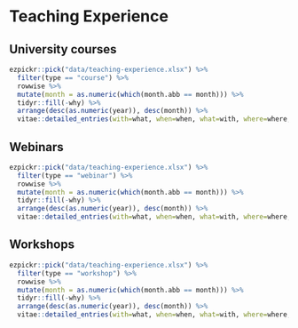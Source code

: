 # Teaching Experience

## University courses
```r
ezpickr::pick("data/teaching-experience.xlsx") %>%
  filter(type == "course") %>% 
  rowwise %>% 
  mutate(month = as.numeric(which(month.abb == month))) %>% 
  tidyr::fill(-why) %>%
  arrange(desc(as.numeric(year)), desc(month)) %>% 
  vitae::detailed_entries(with=what, when=when, what=with, where=where, why=why)
```

## Webinars
```r
ezpickr::pick("data/teaching-experience.xlsx") %>%
  filter(type == "webinar") %>%
  rowwise %>% 
  mutate(month = as.numeric(which(month.abb == month))) %>% 
  tidyr::fill(-why) %>%
  arrange(desc(as.numeric(year)), desc(month)) %>% 
  vitae::detailed_entries(with=what, when=when, what=with, where=where, why=why)
```

## Workshops
```r
ezpickr::pick("data/teaching-experience.xlsx") %>%
  filter(type == "workshop") %>% 
  rowwise %>% 
  mutate(month = as.numeric(which(month.abb == month))) %>% 
  tidyr::fill(-why) %>%
  arrange(desc(as.numeric(year)), desc(month)) %>% 
  vitae::detailed_entries(with=what, when=when, what=with, where=where, why=why)
```